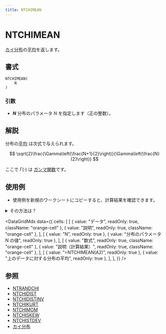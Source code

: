 ```yaml
---
title: NTCHIMEAN
---
```



# NTCHIMEAN

[カイ分布](https://www.ntrand.com/jp/chi-distribution/)の[平均](https://www.ntrand.com/jp/glossary/#local_mean)を返します。

## 書式

```excel
NTCHIMEAN(
    N
)
```

### 引数

- **_N_** 分布のパラメータ $N$ を指定します（正の整数）。

## 解説

分布の[平均](https://www.ntrand.com/jp/glossary/#local_mean) は次式で与えられます。

$$
\sqrt{2}\frac{\Gamma\left(\frac{N+1}{2}\right)}{\Gamma\left(\frac{N}{2}\right)}
$$

ここで $\Gamma(\cdot)$ は [ガンマ関数](https://www.ntrand.com/glossary/#local_Gamma)です。

## 使用例

- 使用例を新規のワークシートにコピーすると、計算結果を確認できます。

<details>
<summary>その方法は？</summary>

1.  新しいブックまたはワークシートを作成します。
2.  ヘルプ トピックにある使用例を選択します（行番号および列番号を除く）。

    ![Selecting an example from Help](./../../assets/functions/HowToCopy.png)

    ヘルプから使用例を選択する

3.  Ctrl キーを押しながら C キーを押します。
4.  ワークシートのセル A1 を選択し、Ctrl キーを押しながら V キーを押します。
5.  計算結果と結果を返す数式の表示を切り替えるには、Ctrl キーを押しながら ` (アクサン グラーブ) キーを押すか、または [ツール] メニューの [ワークシート分析] をポイントし、[ワークシート分析モード] をクリックします。

</details>

<DataGridMdx
  data={{
    cells: [
      [
        { value: "データ", readOnly: true, className: "orange-cell" },
        { value: "説明", readOnly: true, className: "orange-cell" },
      ],
      [
        { value: "N", readOnly: true },
        { value: "分布のパラメータ N の値", readOnly: true },
      ],
      [
        { value: "数式", readOnly: true, className: "orange-cell" },
        { value: "説明（計算結果）", readOnly: true, className: "orange-cell" },
      ],
      [
        { value: "=NTCHIMEAN(A2)", readOnly: true },
        { value: "上のデータに対する分布の平均", readOnly: true },
      ],
    ],
  }}
/>

## 参照

- [NTRANDCHI](https://www.ntrand.com/jp/ntrandchi/)
- [NTCHIDIST](https://www.ntrand.com/jp/ntchidist/)
- [NTCHIDISTINV](https://www.ntrand.com/jp/ntchidistinv/)
- [NTCHIKURT](https://www.ntrand.com/jp/ntchikurt/)
- [NTCHIMOM](https://www.ntrand.com/jp/ntchimom/)
- [NTCHISKEW](https://www.ntrand.com/jp/ntchiskew/)
- [NTCHISTDEV](https://www.ntrand.com/jp/ntchistdev/)
- [カイ分布](https://www.ntrand.com/jp/chi-distribution/)
